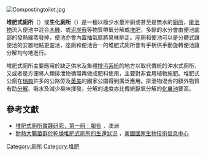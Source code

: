 {{no footnotes|time=2014-03-27T15:03:04+00:00}}
[[File:Compostingtoilet.jpg|thumb]]
{{commonscat|Dry toilets}}

'''堆肥式廁所'''（{{lang-en|composting toilet}}）或'''生化廁所'''（{{lang|en|bio toilet}}）是一種以極少水量沖廁或甚至是無水的[[廁所|廁所]]，[[排泄物|排泄物]]流入便池中混合[[木糠|木糠]]、{{link-en|椰棕|Coir}}或[[泥炭蘚|泥炭蘚]]等物質帶氧分解成[[堆肥|堆肥]]，多餘的水分會由便池底部的發熱線蒸發掉，便池亦會內置抽氣扇將臭味排走。座廁和便池可以是分體式讓便池的安置地點更靈活，座廁和便池合一的堆肥式廁所會有手柄供手動旋轉便池讓分解均勻地進行。

堆肥式廁所主要應用於缺乏供水及集體[[排污系統|排污系統]]的地方以取代傳統的沖水式廁所，又或者是方便將人類排泄物循環再做成肥料使用，主要對非食用植物施肥。堆肥式公廁在[[瑞典|瑞典]]許多的公路旁及[[英國|英]][[美國|美]]的國家公園得到廣泛應用。排泄物混合的額外物質有助[[分解作用|分解]]、吸水及減少臭味揮發，分解的速度亦比傳統厭氧分解的[[化糞池|化糞池]]要高。

==參考文獻==
{{reflist}}
*[http://www.ghd.com/PDF/ToiletFeasibilityVolume1_Report.pdf 堆肥式廁所實踐研究，第一冊：報告] {{Wayback|url=http://www.ghd.com/PDF/ToiletFeasibilityVolume1_Report.pdf |date=20160304211858 }}，澳洲{{link-en|GHD集團|GHD Group}}
*[http://www.ncbi.nlm.nih.gov/pmc/articles/PMC93126/ 耐熱大腸菌群於乾燥堆肥式廁所的生還狀況] {{Wayback|url=http://www.ncbi.nlm.nih.gov/pmc/articles/PMC93126/ |date=20181015202243 }}，[[美國國家生物技術信息中心|美國國家生物技術信息中心]]

{{廁所}}
[[Category:廁所|Category:廁所]]
[[Category:堆肥|Category:堆肥]]